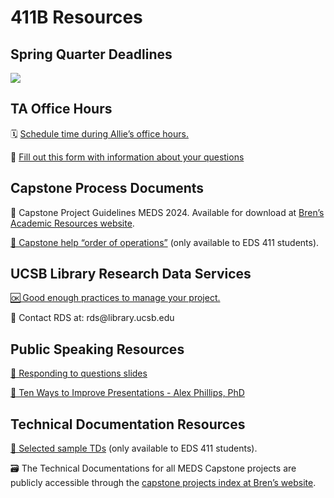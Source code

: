 # 411B Resources

## Spring Quarter Deadlines

![](/images/411b_spring/spring_deadlines.png)

## TA Office Hours

🗓️ [Schedule time during Allie's office hours.](https://calendar.google.com/calendar/u/0/appointments/schedules/AcZssZ2x_X7IUZE2AkG7rEEWSzVia5Dcz4yyOnSvqc6ULvrm2XSi-AHF7zOQJEcZBUJ-PpnAFH3ZjVZy)

🤔 [Fill out this form with information about your questions](https://forms.gle/pqBX3BCVj5RVpCeZ8)


## Capstone Process Documents

📑 Capstone Project Guidelines MEDS 2024. Available for download at [Bren's Academic Resources website](https://bren.ucsb.edu/academic-resources-current-students).

[🛟 Capstone help "order of operations"](https://drive.google.com/file/d/1W699qeRlQOw_wQCJg0eAMziwCNrvQ7Ur/view?usp=share_link) (only available to EDS 411 students). 

## UCSB Library Research Data Services

[🆗 Good enough practices to manage your project.](https://ucsb-library-research-data-services.github.io/project-data-management/)

📨 Contact RDS at: rds@library.ucsb.edu

<!--
## Final Presentation Resources

[✅  Final Presentation Logistics - Emily Case](https://docs.google.com/presentation/d/1SS1xtBQEhOVMLV6JcKNH5MXBEe6D4ZmWaeHTKmqhnmE/edit?usp=sharing)

[🗓️  Faculty Review Schedule](https://docs.google.com/document/d/13rNpK38MZSpTbZVxK5n2d2VGZptAqtR_7c0Ekvvup_E/edit?usp=sharing)
-->

## Public Speaking Resources

[💬  Responding to questions slides](https://docs.google.com/presentation/d/1idCPdoY0y-rUTiGJMcERiEhA56iiUypECBBV6_MJ-sM/edit?usp=sharing)

[🌟  Ten Ways to Improve Presentations - Alex Phillips, PhD](https://docs.google.com/presentation/d/1z9URIEa5Ex7FtDcTMTPbQrWO7mD8XHhdzlKLZzXhfEQ/edit#slide=id.g2b923656a78_0_20)

## Technical Documentation Resources

[📓 Selected sample TDs](https://drive.google.com/drive/folders/1idEe6rJO-x_HjyywJP9PcM6sFkWeg3iF?usp=share_link) (only available to EDS 411 students). 

🗃 The Technical Documentations for all MEDS Capstone projects are publicly accessible through the [capstone projects index at Bren’s website](https://bren.ucsb.edu/projects?f%5B0%5D=project-program%3A63).


